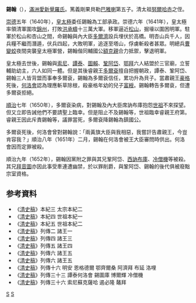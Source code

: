 {{Manchu name|[[爱新觉罗氏|爱新觉罗]]}}
'''錫翰'''（{{Bd|?||1652年}}），[[滿洲|滿洲]][[爱新觉罗氏|愛新覺羅氏]]。篤義剛果貝勒[[巴雅喇|巴雅喇]]第五子。清太祖[[努爾哈赤|努爾哈赤]]之侄。

[[崇德|崇德]]五年（1640年），[[皇太極|皇太極]]委任錫翰為工部承政。崇德六年（1641年），皇太極率領清軍圍攻[[錦州|錦州]]，打敗[[洪承疇|洪承疇]]十三萬大軍。移軍逼近[[凌海市|松山]]，掘壕以圍困明軍。駐軍於松山和杏山之間，命錫翰與內大臣[[多尔济|多爾濟]]設兵埋伏於高橋。明杏山兵千人，因兵糧不繼而潛遁，伏兵四起，大敗明軍，追逐至塔山，俘虜斬殺者甚眾。明總兵[[曹变蛟|曹變蛟]]夜間突襲皇太極軍營，錫翰偕同輔國公[[額克親|額克親]]合力抵禦，擊退明軍。

皇太極去世後，錫翰與[[索尼|索尼]]、[[譚泰|譚泰]]、[[圖賴|圖賴]]、[[鞏阿岱|鞏阿岱]]、[[鄂拜|鄂拜]]六人結盟於三官廟，立誓輔助幼主，六人如同一體。但是其後睿親王[[多爾袞|多爾袞]]擅自把握朝政，譚泰、鞏阿岱、錫翰三人皆背盟而事奉多爾袞，錫翰為多爾袞信任，累功升為貝子。當肅親王[[豪格|豪格]]死後，[[何洛會|何洛會]]認為理應斬草除根，殺豪格年幼的兒子[[富綬|富綬]]。錫翰轉告多爾袞，但遭多爾袞拒絕。

[[順治|順治]]七年（1650年），多爾袞染病，對錫翰及內大臣席訥布庫抱怨[[清世祖|世祖]]不來探望。但又立即告誡他們不要請聖上臨幸。但是阻止不及錫翰等，世祖臨幸睿親王府第。睿親王因此斥責錫翰等，議罪當死，多爾袞降錫翰為鎮國公。

多爾袞死後，何洛會曾對錫翰說：「兩黃旗大臣與我相惡，我嘗訐告肅親王，今豈肯容我？」順治八年（1651年）二月，錫翰在何洛會被王大臣審問時供出。何洛會因而定罪被殺。

順治九年（1652年），錫翰因黨附之罪與其兄鞏阿岱、[[西訥布庫|西訥布庫]]、[[冷僧機|冷僧機]]等被殺。其兄[[拜音圖|拜音圖]]亦因此事受牽連遭幽禁，於以罪削爵，與鞏阿岱、錫翰的後代俱被廢黜宗室資格。

== 参考資料 ==
*《[[清史稿|清史稿]]》本紀三 太宗本紀二
*《[[清史稿|清史稿]]》本紀四 世祖本紀一
*《[[清史稿|清史稿]]》本紀五 世祖本紀二
*《[[清史稿|清史稿]]》列傳二 諸王一
*《[[清史稿|清史稿]]》列傳四 諸王三
*《[[清史稿|清史稿]]》列傳五 諸王四
*《[[清史稿|清史稿]]》列傳六 諸王五
*《[[清史稿|清史稿]]》列傳六 諸王五
*《[[清史稿|清史稿]]》列傳十六 明安 恩格德爾 鄂齊爾桑 阿濟拜 布延 洛哩
*《[[清史稿|清史稿]]》列傳三十三 譚泰何洛會 錫圖庫 博爾輝 冷僧機
*《[[清史稿|清史稿]]》列傳三十六 索尼蘇克薩哈 遏必隆 鼇拜

[[Category:清朝軍事人物|S]]
[[Category:愛新覺羅氏|S]]

{{清朝人物小作品}}